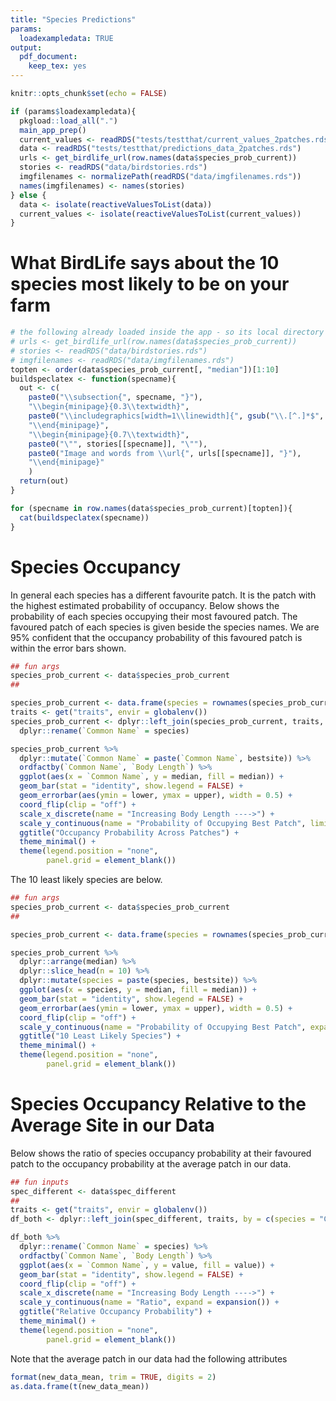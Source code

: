 ```yaml
---
title: "Species Predictions"
params:
  loadexampledata: TRUE
output: 
  pdf_document: 
    keep_tex: yes
---
```


```r
knitr::opts_chunk$set(echo = FALSE)
```

```r
if (params$loadexampledata){
  pkgload::load_all(".")
  main_app_prep()
  current_values <- readRDS("tests/testthat/current_values_2patches.rds")
  data <- readRDS("tests/testthat/predictions_data_2patches.rds")
  urls <- get_birdlife_url(row.names(data$species_prob_current))
  stories <- readRDS("data/birdstories.rds")
  imgfilenames <- normalizePath(readRDS("data/imgfilenames.rds"))
  names(imgfilenames) <- names(stories)
} else {
  data <- isolate(reactiveValuesToList(data))
  current_values <- isolate(reactiveValuesToList(current_values))
}
```

# What BirdLife says about the 10 species most likely to be on your farm
```r
# the following already loaded inside the app - so its local directory is known
# urls <- get_birdlife_url(row.names(data$species_prob_current))
# stories <- readRDS("data/birdstories.rds")
# imgfilenames <- readRDS("data/imgfilenames.rds")
topten <- order(data$species_prob_current[, "median"])[1:10]
buildspeclatex <- function(specname){
  out <- c(
    paste0("\\subsection{", specname, "}"),
    "\\begin{minipage}{0.3\\textwidth}",
    paste0("\\includegraphics[width=1\\linewidth]{", gsub("\\.[^.]*$", "", imgfilenames[[specname]]), "}"),
    "\\end{minipage}",
    "\\begin{minipage}{0.7\\textwidth}",
    paste0("\"", stories[[specname]], "\""),
    paste0("Image and words from \\url{", urls[[specname]], "}"),
    "\\end{minipage}"
    )
  return(out)
}
```

```r
for (specname in row.names(data$species_prob_current)[topten]){
  cat(buildspeclatex(specname))
}
```


# Species Occupancy
In general each species has a different favourite patch.
It is the patch with the highest estimated probability of occupancy.
Below shows the probability of each species occupying their most favoured patch.
The favoured patch of each species is given beside the species names.
We are 95% confident that the occupancy probability of this favoured patch is within the error bars shown.

```r
## fun args
species_prob_current <- data$species_prob_current
##

species_prob_current <- data.frame(species = rownames(species_prob_current), species_prob_current)
traits <- get("traits", envir = globalenv())
species_prob_current <- dplyr::left_join(species_prob_current, traits, by = c(species = "Common Name")) %>%
  dplyr::rename(`Common Name` = species)

species_prob_current %>%
  dplyr::mutate(`Common Name` = paste(`Common Name`, bestsite)) %>%
  ordfactby(`Common Name`, `Body Length`) %>%
  ggplot(aes(x = `Common Name`, y = median, fill = median)) +
  geom_bar(stat = "identity", show.legend = FALSE) +
  geom_errorbar(aes(ymin = lower, ymax = upper), width = 0.5) +
  coord_flip(clip = "off") +
  scale_x_discrete(name = "Increasing Body Length ---->") +
  scale_y_continuous(name = "Probability of Occupying Best Patch", limits = c(0, 1), expand = expansion()) +
  ggtitle("Occupancy Probability Across Patches") +
  theme_minimal() +
  theme(legend.position = "none",
        panel.grid = element_blank())
```

The 10 least likely species are below.

```r
## fun args
species_prob_current <- data$species_prob_current
##

species_prob_current <- data.frame(species = rownames(species_prob_current), species_prob_current)

species_prob_current %>%
  dplyr::arrange(median) %>%
  dplyr::slice_head(n = 10) %>%
  dplyr::mutate(species = paste(species, bestsite)) %>%
  ggplot(aes(x = species, y = median, fill = median)) +
  geom_bar(stat = "identity", show.legend = FALSE) +
  geom_errorbar(aes(ymin = lower, ymax = upper), width = 0.5) +
  coord_flip(clip = "off") +
  scale_y_continuous(name = "Probability of Occupying Best Patch", expand = expansion()) +
  ggtitle("10 Least Likely Species") +
  theme_minimal() +
  theme(legend.position = "none",
        panel.grid = element_blank())
```

\newpage
# Species Occupancy Relative to the Average Site in our Data
Below shows the ratio of species occupancy probability at their favoured patch to the occupancy probability at the average patch in our data.

```r
## fun inputs
spec_different <- data$spec_different
##
traits <- get("traits", envir = globalenv())
df_both <- dplyr::left_join(spec_different, traits, by = c(species = "Common Name"))

df_both %>%
  dplyr::rename(`Common Name` = species) %>%
  ordfactby(`Common Name`, `Body Length`) %>%
  ggplot(aes(x = `Common Name`, y = value, fill = value)) +
  geom_bar(stat = "identity", show.legend = FALSE) +
  coord_flip(clip = "off") +
  scale_x_discrete(name = "Increasing Body Length ---->") +
  scale_y_continuous(name = "Ratio", expand = expansion()) +
  ggtitle("Relative Occupancy Probability") +
  theme_minimal() +
  theme(legend.position = "none",
        panel.grid = element_blank())
```

Note that the average patch in our data had the following attributes
```r
format(new_data_mean, trim = TRUE, digits = 2)
as.data.frame(t(new_data_mean))
```









